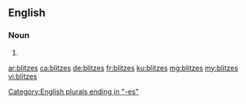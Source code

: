 {{also|Blitzes}}
==English==

===Noun===
{{head|en|noun plural form}}

# {{plural of|blitz|lang=en}}

[[Category:English plurals ending in "-es"]]

[[ar:blitzes]]
[[ca:blitzes]]
[[de:blitzes]]
[[fr:blitzes]]
[[ku:blitzes]]
[[mg:blitzes]]
[[my:blitzes]]
[[vi:blitzes]]